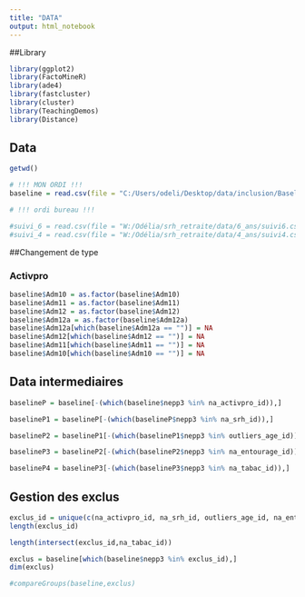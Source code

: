 ---
title: "DATA"
output: html_notebook
---
##Library
```{r}
library(ggplot2)
library(FactoMineR)
library(ade4)
library(fastcluster)
library(cluster)
library(TeachingDemos)
library(Distance)
```
## Data
```{r}
getwd()

# !!! MON ORDI !!!
baseline = read.csv(file = "C:/Users/odeli/Desktop/data/inclusion/Baseline.csv", header = TRUE, row.names = NULL, sep = ';')

# !!! ordi bureau !!!

#suivi_6 = read.csv(file = "W:/Odélia/srh_retraite/data/6_ans/suivi6.csv", header = TRUE, row.names = NULL, sep = ";")
#suivi_4 = read.csv(file = "W:/Odélia/srh_retraite/data/4_ans/suivi4.csv", header = TRUE, row.names = NULL, sep = ";")
```

##Changement de type

### Activpro
```{r}
baseline$Adm10 = as.factor(baseline$Adm10)
baseline$Adm11 = as.factor(baseline$Adm11)
baseline$Adm12 = as.factor(baseline$Adm12)
baseline$Adm12a = as.factor(baseline$Adm12a)
baseline$Adm12a[which(baseline$Adm12a == "")] = NA
baseline$Adm12[which(baseline$Adm12 == "")] = NA
baseline$Adm11[which(baseline$Adm11 == "")] = NA
baseline$Adm10[which(baseline$Adm10 == "")] = NA
```


## Data intermediaires

```{r}
baselineP = baseline[-(which(baseline$nepp3 %in% na_activpro_id)),]

baselineP1 = baselineP[-(which(baselineP$nepp3 %in% na_srh_id)),]

baselineP2 = baselineP1[-(which(baselineP1$nepp3 %in% outliers_age_id)),]

baselineP3 = baselineP2[-(which(baselineP2$nepp3 %in% na_entourage_id)),]

baselineP4 = baselineP3[-(which(baselineP3$nepp3 %in% na_tabac_id)),]
```

## Gestion des exclus

```{r}
exclus_id = unique(c(na_activpro_id, na_srh_id, outliers_age_id, na_entourage_id, na_tabac_id))
length(exclus_id)
```
```{r}
length(intersect(exclus_id,na_tabac_id))
```

```{r}
exclus = baseline[which(baseline$nepp3 %in% exclus_id),]
dim(exclus)
```
```{r}
#compareGroups(baseline,exclus)
```

